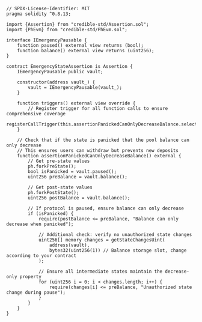 ```solidity
// SPDX-License-Identifier: MIT
pragma solidity ^0.8.13;

import {Assertion} from "credible-std/Assertion.sol";
import {PhEvm} from "credible-std/PhEvm.sol";

interface IEmergencyPausable {
    function paused() external view returns (bool);
    function balance() external view returns (uint256);
}

contract EmergencyStateAssertion is Assertion {
    IEmergencyPausable public vault;

    constructor(address vault_) {
        vault = IEmergencyPausable(vault_);
    }

    function triggers() external view override {
        // Register trigger for all function calls to ensure comprehensive coverage
        registerCallTrigger(this.assertionPanickedCanOnlyDecreaseBalance.selector);
    }

    // Check that if the state is panicked that the pool balance can only decrease
    // This ensures users can withdraw but prevents new deposits
    function assertionPanickedCanOnlyDecreaseBalance() external {
        // Get pre-state values
        ph.forkPreState();
        bool isPanicked = vault.paused();
        uint256 preBalance = vault.balance();

        // Get post-state values
        ph.forkPostState();
        uint256 postBalance = vault.balance();

        // If protocol is paused, ensure balance can only decrease
        if (isPanicked) {
            require(postBalance <= preBalance, "Balance can only decrease when panicked");

            // Additional check: verify no unauthorized state changes
            uint256[] memory changes = getStateChangesUint(
                address(vault),
                bytes32(uint256(1)) // Balance storage slot, change according to your contract
            );

            // Ensure all intermediate states maintain the decrease-only property
            for (uint256 i = 0; i < changes.length; i++) {
                require(changes[i] <= preBalance, "Unauthorized state change during pause");
            }
        }
    }
}
```

